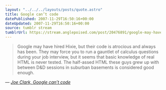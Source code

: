 ```yaml
---
layout: "../../../layouts/posts/quote.astro"
title: Google can’t code
datePublished: 2007-11-29T16:50:16+00:00
dateUpdated: 2007-11-29T16:50:16+00:00
source: tumblr stream
tumblrUrl: https://stream.anglepoised.com/post/20476891/google-may-have-hired-hixie-but-their-code-is
---
```


> Google may have hired Hixie, but their code is atrocious and always has been. They may force you to run a gauntlet of calculus questions during your job interview, but it seems that basic knowledge of real HTML is never tested. The half-assed HTML these guys grew up with between D&D sessions in suburban basements is considered good enough.

— <cite>[Joe Clark, _Google can’t code_](http://blog.fawny.org/2007/11/28/googletags/)</cite>
